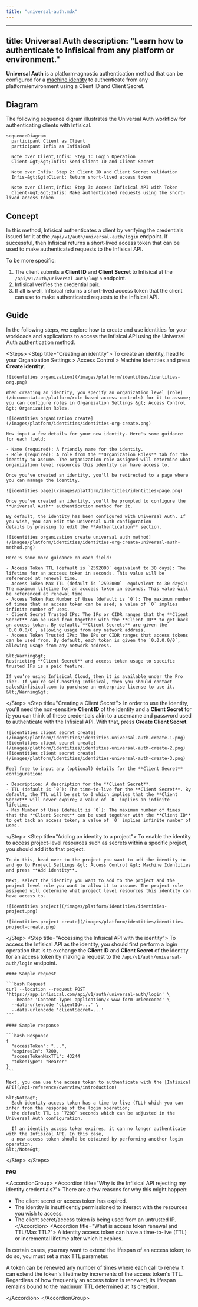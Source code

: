 ```yaml
---
title: "universal-auth.mdx"
---
```


---
title: Universal Auth
description: "Learn how to authenticate to Infisical from any platform or environment."
---

**Universal Auth** is a platform-agnostic authentication method that can be configured for a [machine identity](/documentation/platform/identities/machine-identities) to authenticate from any platform/environment using a Client ID and Client Secret.

## Diagram

The following sequence digram illustrates the Universal Auth workflow for authenticating clients with Infisical.

```mermaid
sequenceDiagram
  participant Client as Client
  participant Infis as Infisical

  Note over Client,Infis: Step 1: Login Operation
  Client-&gt;&gt;Infis: Send Client ID and Client Secret

  Note over Infis: Step 2: Client ID and Client Secret validation
  Infis-&gt;&gt;Client: Return short-lived access token

  Note over Client,Infis: Step 3: Access Infisical API with Token
  Client-&gt;&gt;Infis: Make authenticated requests using the short-lived access token
```

## Concept

In this method, Infisical authenticates a client by verifying the credentials issued for it at the `/api/v1/auth/universal-auth/login` endpoint. If successful,
then Infisical returns a short-lived access token that can be used to make authenticated requests to the Infisical API.

To be more specific:

1. The client submits a **Client ID** and **Client Secret** to Infisical at the `/api/v1/auth/universal-auth/login` endpoint.
2. Infisical verifies the credential pair.
3. If all is well, Infisical returns a short-lived access token that the client can use to make authenticated requests to the Infisical API.

## Guide

In the following steps, we explore how to create and use identities for your workloads and applications to access the Infisical API
using the Universal Auth authentication method.

&lt;Steps&gt;
  &lt;Step title="Creating an identity"&gt;
    To create an identity, head to your Organization Settings &gt; Access Control &gt; Machine Identities and press **Create identity**.

    ![identities organization](/images/platform/identities/identities-org.png)

    When creating an identity, you specify an organization level [role](/documentation/platform/role-based-access-controls) for it to assume; you can configure roles in Organization Settings &gt; Access Control &gt; Organization Roles.

    ![identities organization create](/images/platform/identities/identities-org-create.png)

    Now input a few details for your new identity. Here's some guidance for each field:

    - Name (required): A friendly name for the identity.
    - Role (required): A role from the **Organization Roles** tab for the identity to assume. The organization role assigned will determine what organization level resources this identity can have access to.

    Once you've created an identity, you'll be redirected to a page where you can manage the identity.

    ![identities page](/images/platform/identities/identities-page.png)

    Once you've created an identity, you'll be prompted to configure the **Universal Auth** authentication method for it.

    By default, the identity has been configured with Universal Auth. If you wish, you can edit the Universal Auth configuration
    details by pressing to edit the **Authentication** section.

    ![identities organization create universal auth method](/images/platform/identities/identities-org-create-universal-auth-method.png)

    Here's some more guidance on each field:

    - Access Token TTL (default is `2592000` equivalent to 30 days): The lifetime for an acccess token in seconds. This value will be referenced at renewal time.
    - Access Token Max TTL (default is `2592000`  equivalent to 30 days): The maximum lifetime for an acccess token in seconds. This value will be referenced at renewal time.
    - Access Token Max Number of Uses (default is `0`): The maximum number of times that an access token can be used; a value of `0` implies infinite number of uses.
    - Client Secret Trusted IPs: The IPs or CIDR ranges that the **Client Secret** can be used from together with the **Client ID** to get back an access token. By default, **Client Secrets** are given the `0.0.0.0/0`, allowing usage from any network address.
    - Access Token Trusted IPs: The IPs or CIDR ranges that access tokens can be used from. By default, each token is given the `0.0.0.0/0`, allowing usage from any network address.

    &lt;Warning&gt;
    Restricting **Client Secret** and access token usage to specific trusted IPs is a paid feature.

    If you’re using Infisical Cloud, then it is available under the Pro Tier. If you’re self-hosting Infisical, then you should contact sales@infisical.com to purchase an enterprise license to use it.
    &lt;/Warning&gt;

  &lt;/Step&gt;
  &lt;Step title="Creating a Client Secret"&gt;
    In order to use the identity, you'll need the non-sensitive **Client ID**
    of the identity and a **Client Secret** for it; you can think of these credentials akin to a username
    and password used to authenticate with the Infisical API. 
    With that, press **Create Client Secret**.
    
    ![identities client secret create](/images/platform/identities/identities-universal-auth-create-1.png)
    ![identities client secret create](/images/platform/identities/identities-universal-auth-create-2.png)
    ![identities client secret create](/images/platform/identities/identities-universal-auth-create-3.png)
    
    Feel free to input any (optional) details for the **Client Secret** configuration:
    
    - Description: A description for the **Client Secret**.
    - TTL (default is `0`): The time-to-live for the **Client Secret**. By default, the TTL will be set to 0 which implies that the **Client Secret** will never expire; a value of `0` implies an infinite lifetime.
    - Max Number of Uses (default is `0`): The maximum number of times that the **Client Secret** can be used together with the **Client ID** to get back an access token; a value of `0` implies infinite number of uses.
  &lt;/Step&gt;
  &lt;Step title="Adding an identity to a project"&gt;
    To enable the identity to access project-level resources such as secrets within a specific project, you should add it to that project.

    To do this, head over to the project you want to add the identity to and go to Project Settings &gt; Access Control &gt; Machine Identities and press **Add identity**.

    Next, select the identity you want to add to the project and the project level role you want to allow it to assume. The project role assigned will determine what project level resources this identity can have access to.

    ![identities project](/images/platform/identities/identities-project.png)

    ![identities project create](/images/platform/identities/identities-project-create.png)

  &lt;/Step&gt;
  &lt;Step title="Accessing the Infisical API with the identity"&gt;
    To access the Infisical API as the identity, you should first perform a login operation
    that is to exchange the **Client ID** and **Client Secret** of the identity for an access token
    by making a request to the `/api/v1/auth/universal-auth/login` endpoint.
    
    #### Sample request

    ```bash Request
    curl --location --request POST 'https://app.infisical.com/api/v1/auth/universal-auth/login' \
      --header 'Content-Type: application/x-www-form-urlencoded' \
      --data-urlencode 'clientId=...' \
      --data-urlencode 'clientSecret=...'
    ```

    #### Sample response

    ```bash Response
    {
      "accessToken": "...",
      "expiresIn": 7200,
      "accessTokenMaxTTL": 43244
      "tokenType": "Bearer"
    }
    ```

    Next, you can use the access token to authenticate with the [Infisical API](/api-reference/overview/introduction)

    &lt;Note&gt;
      Each identity access token has a time-to-live (TLL) which you can infer from the response of the login operation;
      the default TTL is `7200` seconds which can be adjusted in the Universal Auth configuration.

      If an identity access token expires, it can no longer authenticate with the Infisical API. In this case,
      a new access token should be obtained by performing another login operation.
    &lt;/Note&gt;

  &lt;/Step&gt;
&lt;/Steps&gt;

**FAQ**

&lt;AccordionGroup&gt;
&lt;Accordion title="Why is the Infisical API rejecting my identity credentials?"&gt;
  There are a few reasons for why this might happen:
  
  - The client secret or access token has expired.
  - The identity is insufficently permissioned to interact with the resources you wish to access.
  - The client secret/access token is being used from an untrusted IP.
&lt;/Accordion&gt;
&lt;Accordion title="What is access token renewal and TTL/Max TTL?"&gt;
  A identity access token can have a time-to-live (TTL) or incremental lifetime after which it expires.
  
  In certain cases, you may want to extend the lifespan of an access token; to do so, you must set a max TTL parameter.

A token can be renewed any number of times where each call to renew it can extend the token's lifetime by increments of the access token's TTL.
Regardless of how frequently an access token is renewed, its lifespan remains bound to the maximum TTL determined at its creation.

&lt;/Accordion&gt;
&lt;/AccordionGroup&gt;
